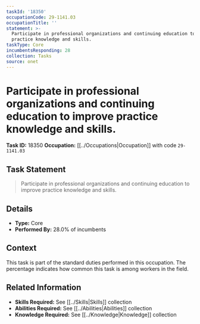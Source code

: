 ```yaml
---
taskId: '18350'
occupationCode: 29-1141.03
occupationTitle: ''
statement: >-
  Participate in professional organizations and continuing education to improve
  practice knowledge and skills.
taskType: Core
incumbentsResponding: 28
collection: Tasks
source: onet
---
```

# Participate in professional organizations and continuing education to improve practice knowledge and skills.

**Task ID:** 18350
**Occupation:** [[../Occupations|Occupation]] with code `29-1141.03`

## Task Statement

> Participate in professional organizations and continuing education to improve practice knowledge and skills.

## Details

- **Type:** Core
- **Performed By:** 28.0% of incumbents

## Context

This task is part of the standard duties performed in this occupation. The percentage indicates how common this task is among workers in the field.

## Related Information

- **Skills Required:** See [[../Skills|Skills]] collection
- **Abilities Required:** See [[../Abilities|Abilities]] collection
- **Knowledge Required:** See [[../Knowledge|Knowledge]] collection
